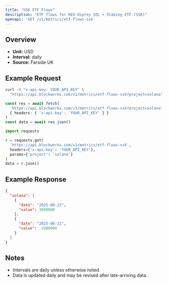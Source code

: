 ```yaml
---
title: "SSK ETF Flows"
description: "ETF flows for REX-Osprey SOL + Staking ETF (SSK)"
openapi: 'GET /v1/metrics/etf-flows-ssk'
---
```


## Overview

- **Unit:** USD
- **Interval:** daily
- **Source:** Farside UK

## Example Request

<CodeGroup>

```bash cURL
curl -H "x-api-key: YOUR_API_KEY" \
  "https://api.blockworks.com/v1/metrics/etf-flows-ssk?project=solana"
```

```typescript TypeScript
const res = await fetch(
  'https://api.blockworks.com/v1/metrics/etf-flows-ssk?project=solana',
  { headers: { 'x-api-key': 'YOUR_API_KEY' } }
)
const data = await res.json()
```

```python Python
import requests

r = requests.get(
  'https://api.blockworks.com/v1/metrics/etf-flows-ssk',
  headers={'x-api-key': 'YOUR_API_KEY'},
  params={'project': 'solana'}
)
data = r.json()
```

</CodeGroup>

## Example Response

```json
{
  "solana": [
    {
      "date": "2025-08-22",
      "value": 3800000
    },
    {
      "date": "2025-08-21",
      "value": -2900000
    }
  ]
}
```

## Notes
- Intervals are daily unless otherwise noted.
- Data is updated daily and may be revised after late-arriving data.
